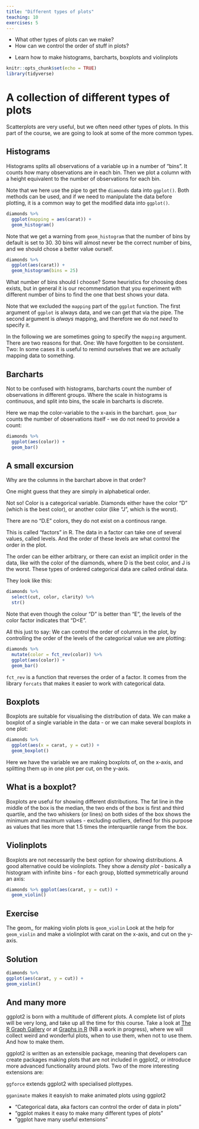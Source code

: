 ```yaml
---
title: "Different types of plots"
teaching: 10
exercises: 5
---
```


:::: questions
- What other types of plots can we make?
- How can we control the order of stuff in plots?
::::


:::: objectives
- Learn how to make histograms, barcharts, boxplots and violinplots
::::




```r
knitr::opts_chunk$set(echo = TRUE)
library(tidyverse)
```


# A collection of different types of plots

Scatterplots are very useful, but we often need other types of plots. In this 
part of the course, we are going to look at some of the more common types.


## Histograms

Histograms splits all observations of a variable up in a number of
"bins". It counts how many observations are in each bin. Then we plot a column
with a height equivalent to the number of observations for each bin.

Note that we here use the pipe to get the `diamonds` data into `ggplot()`. 
Both methods can be used, and if we need to manipulate the data before plotting,
it is a common way to get the modified data into `ggplot()`.

```r
diamonds %>% 
  ggplot(mapping = aes(carat)) +
  geom_histogram()
```

Note that we get a warning from `geom_histogram` that the number of 
bins by default is set to 30. 30 bins will almost never be the correct
number of bins, and we should chose a better value ourself.

```r
diamonds %>% 
  ggplot(aes(carat)) +
  geom_histogram(bins = 25)
```

What number of bins should I choose? Some heuristics for choosing does exists, 
but in general it is our recommendation that you 
experiment with different number of bins to find the one that best shows your data.

Note that we excluded the `mapping` part of the `ggplot` function. The first
argument of `ggplot` is always data, and we can get that via the pipe. The 
second argument is *always* mapping, and therefore we do not *need* to specify it.

In the following we are sometimes going to specify the `mapping` argument. There
are two reasons for that. One: We have forgotten to be consistent. Two: In some
cases it is useful to remind ourselves that we are actually mapping data to something.


## Barcharts

Not to be confused with histograms, barcharts count the number of 
observations in different groups. Where the scale in histograms is 
continuous, and split into bins, the scale in barcharts is discrete. 

Here we map the color-variable to the x-axis in the barchart. `geom_bar` counts 
the number of observations itself - we do not need to
provide a count:

```r
diamonds %>% 
  ggplot(aes(color)) +
  geom_bar()
```

## A small excursion

Why are the columns in the barchart above in that order? 

One might guess that they are simply in alphabetical order. 

Not so! Color is a categorical variable. Diamonds either have the color 
"D" (which is the best color), or another color (like "J", which is the worst).

There are no "D.E" colors, they do not exist on a continous range.

This is called "factors" in R.
The data in a factor can take one of several values, called levels. And the
order of these levels are what control the order in the plot.

The order can be either arbitrary, or there can exist an implicit order in the 
data, like with the color of the diamonds, where D is the best color, and J is 
the worst. These types of ordered categorical data are called ordinal data.

They look like this:
```r
diamonds %>% 
  select(cut, color, clarity) %>% 
  str()
```
Note that even though the colour "D" is better than "E", the levels 
of the color factor indicates that "D<E". 

All this just to say: We can control the order of columns in the plot, by
controlling the order of the levels of the categorical value we are plotting:

```r
diamonds %>% 
  mutate(color = fct_rev(color)) %>%  
  ggplot(aes(color)) +
  geom_bar()
```

`fct_rev` is a function that reverses the order of a factor. It comes from the
library `forcats` that makes it easier to work with categorical data.



## Boxplots

Boxplots are suitable for visualising the distribution of data. 
We can make a boxplot of a single variable in the data - or we 
can make several boxplots in one plot:

```r
diamonds %>% 
  ggplot(aes(x = carat, y = cut)) +
  geom_boxplot()
```

Here we have the variable we are making boxplots of, on the x-axis,
and splitting them up in one plot per cut, on the y-axis.

:::: callout
## What is a boxplot?

Boxplots are useful for showing different distributions. The fat line in
the middle of the box is the median, the two ends of the box is first and 
third quartile, and the two whiskers (or lines) on both sides of the 
box shows the minimum and maximum values - excluding outliers, defined for
this purpose as values that lies more that 1.5 times the interquartile 
range from the box.

::::

## Violinplots

Boxplots are not necessarily the best option for showing distributions.
A good alternative could be violinplots. They show a *density plot* - basically 
a histogram with infinite bins - for each group, blotted symmetrically around an axis:

```r
diamonds %>% ggplot(aes(carat, y = cut)) +
  geom_violin()
```

:::: challenge
## Exercise
The geom_ for making violin plots is `geom_violin`
Look at the help for `geom_violin` and make a violinplot
with carat on the x-axis, and cut on the y-axis.

:::: solution 
## Solution

```r
diamonds %>% 
ggplot(aes(carat, y = cut)) +
geom_violin()
```

::::
::::



## And many more

ggplot2 is born with a multitude of different plots. A complete list of plots 
will be very long, and take up all the time for this course.
Take a look at [The R Graph Gallery](https://r-graph-gallery.com/)
or at [Graphs in R](https://kubdatalab.github.io/R-graphs/) (NB a work in 
progress), where we will collect weird and wonderful plots, when to use them, 
when not to use them. And how to make them.

ggplot2 is written as an extensible package, meaning that developers can create 
packages making plots that are not included in ggplot2, or introduce more 
advanced functionality around plots. Two of the more interesting extensions are:

`ggforce` extends ggplot2 with specialised plottypes.

`gganimate` makes it easyish to make animated plots using ggplot2

:::: keypoints
- "Categorical data, aka factors can control the order of data in plots"
- "ggplot makes it easy to make many different types of plots"
- "ggplot have many useful extensions"
::::
